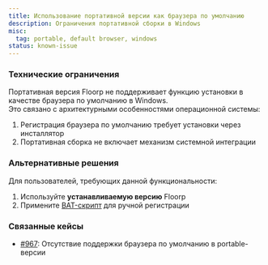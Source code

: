 ```yaml
---
title: Использование портативной версии как браузера по умолчанию
description: Ограничения портативной сборки в Windows
misc:
  tag: portable, default browser, windows
status: known-issue
---
```


### Технические ограничения

Портативная версия Floorp не поддерживает функцию установки в качестве браузера по умолчанию в Windows.  
Это связано с архитектурными особенностями операционной системы:

1. Регистрация браузера по умолчанию требует установки через инсталлятор
2. Портативная сборка не включает механизм системной интеграции

### Альтернативные решения

Для пользователей, требующих данной функциональности:

1. Используйте **устанавливаемую версию** Floorp
2. Примените [BAT-скрипт](/docs/other/floorp-portable-default-browser) для ручной регистрации


### Связанные кейсы

- [#967](https://github.com/Floorp-Projects/Floorp/issues/967): Отсутствие поддержки браузера по умолчанию в portable-версии